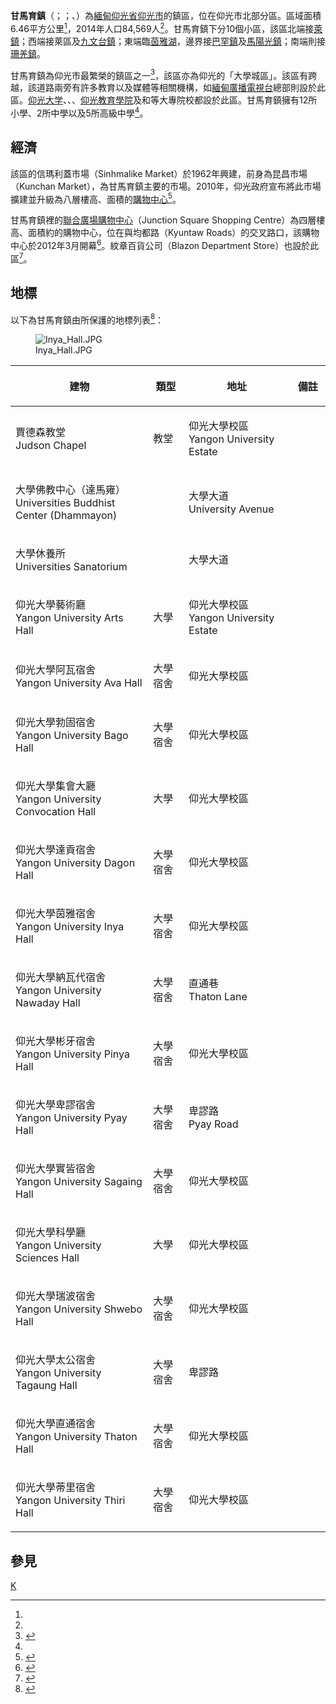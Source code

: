 {{Infobox settlement
|name = 甘馬育鎮
|native_name = {{lang|my|ကမာရွတ်မြို့နယ်}}
|settlement_type = [[仰光市|仰光市]]鎮區
|image_skyline = Hanthawaddy Roundabout 2.jpg
|image_map = Kamayut Township.svg
|mapsize = 
|map_caption = 甘馬育鎮在仰光市的位置
|pushpin_label_position = bottom
|pushpin_map = 
|pushpin_map_caption = 
|seat = 
|seat_type = 
|subdivision_type = 國家
|subdivision_name = {{flag|Burma}}
|subdivision_type1 = [[缅甸行政区划|省邦]]
|subdivision_name1 = [[仰光省|仰光省]]
|subdivision_type3 = 市
|subdivision_name3 = [[仰光市|仰光市]]
|subdivision_type4 = 鎮區
|subdivision_name4 = '''甘馬育鎮'''
|area_total_km2 = 6.46
|population_footnotes =<ref name="citypopulation">[http://www.citypopulation.de/php/myanmar-admin.php MYANMAR: Administrative Division] {{Wayback|url=http://www.citypopulation.de/php/myanmar-admin.php |date=20151117024737 }}. Citypopulation. 2015-12-04</ref>
|population = 84,569
|population_as_of = 2014
|population_density_km2 = 13,091.18
|coordinates_display = inline,title
|coordinates_region = MM
|latNS = N
|latd = 16
|latm = 49
|lats = 15
|longEW = E
|longd = 96
|longm = 08
|longs = 00
|elevation_ft = 
|elevation_m = 
|timezone = [[Myanmar_Standard_Time|MST]]
|utc_offset = +6:30
|postal_code = 11041-11044
|area_code = 1（行動電話：80、99）<ref>{{cite web | url=http://en.18dao.net/Area_Code/Myanmar | title=Myanmar Area Codes | accessdate=2009-04-10 | archiveurl=https://web.archive.org/web/20091201164116/http://en.18dao.net/Area_Code/Myanmar | archivedate=2009-12-01 | deadurl=yes }}</ref>
|website =
|footnotes = YCDC<ref name=yc>{{Cite web|url=http://www.yangoncity.com.mm/maps/townships_pro.asp?tname=kamaryut |title=Kamayut Township |publisher=Yangon City Development Committee |accessdate=2009-03-14 |deadurl=yes |archiveurl=https://web.archive.org/web/20111002033527/http://www.yangoncity.com.mm/maps/townships_pro.asp?tname=kamaryut |archivedate=2011-10-02 }}</ref>
}}

'''甘馬育鎮'''（{{lang-my|ကမာရွတ်မြို့နယ်}}；{{IPA-my|kəmàjʊʔ mjo̰nɛ̀|pron}}；{{lang-en|Kamayut Township}}、{{lang|en|Kamaryut Township}}）為[[緬甸|緬甸]][[仰光省|仰光省]][[仰光市|仰光市]]的鎮區，位在仰光市北部分區。區域面積6.46平方公里<ref name=citypopulation/>，2014年人口84,569人<ref name=citypopulation/>。甘馬育鎮下分10個小區，該區北端接[[萊鎮|萊鎮]]；西端接萊區及[[九文台鎮|九文台鎮]]；東端臨[[茵雅湖|茵雅湖]]，邊界接[[巴罕鎮|巴罕鎮]]及[[馬陽光鎮|馬陽光鎮]]；南端則接[[珊羌鎮|珊羌鎮]]。

甘馬育鎮為仰光市最繁榮的鎮區之一<ref>{{cite news|url=http://www.mmtimes.com/feature/Construction/con02.htm|title=Suburbs for the status conscious|author=Zaw Win Than|date=3 September 2007|work=Myanmar Times|accessdate=5 March 2012|archive-date=2011-03-08|archive-url=https://web.archive.org/web/20110308164743/http://www.mmtimes.com/feature/Construction/con02.htm|dead-url=no}}</ref>，該區亦為仰光的「大學城區」。該區有{{le|卑謬路|Pyay Road}}跨越，該道路兩旁有許多教育以及媒體等相關機構，如[[緬甸廣播電視台|緬甸廣播電視台]]總部則設於此區。[[仰光大学|仰光大学]]、{{le|仰光第一醫學大學|University of Medicine 1, Yangon}}、{{le|仰光經濟大學|Yangon Institute of Economics}}、[[仰光教育學院|仰光教育學院]]及{{le|仰光教育學院附屬實踐高級中學|Practising School Yangon Institute of Education|其附屬實踐高級中學}}和{{le|仰光遠程教育大學|University of Distance Education, Yangon}}等大專院校都設於此區。甘馬育鎮擁有12所小學、2所中學以及5所高級中學<ref name=yc/>。

==經濟==
該區的信瑪利蓋市場（Sinhmalike Market）於1962年興建，前身為昆昌市場（Kunchan Market），為甘馬育鎮主要的市場。2010年，仰光政府宣布將此市場擴建並升級為八層樓高、面積{{convert|69720|ft2|m2}}的[[購物中心|購物中心]]<ref>{{cite news|url=http://www.mmtimes.com/2010/news/506/n50606.html|title=YCDC to renovate Sinhmalike Market|author=Myo Myo|date=18 January 2010|work=Myanmar Times|accessdate=5 March 2012|archive-date=2012-08-12|archive-url=https://web.archive.org/web/20120812055904/http://www.mmtimes.com/2010/news/506/n50606.html|dead-url=no}}</ref>。

甘馬育鎮裡的[[聯合廣場購物中心|聯合廣場購物中心]]（Junction Square Shopping Centre）為四層樓高、面積約{{convert|300000|ft2|m2}}的購物中心，位在{{le|卑謬路|Pyay Roads}}與均都路（Kyuntaw Roads）的交叉路口，該購物中心於2012年3月開幕<ref>{{cite news|url=http://mmtimes.com/2012/business/617/biz61704.html|title=New retail outlet coming on March 16|author=Htar Htar Khin|date=5 March 2012|work=Myanmar Times|accessdate=5 March 2012|archive-date=2012-04-26|archive-url=https://web.archive.org/web/20120426064358/http://www.mmtimes.com/2012/business/617/biz61704.html|dead-url=no}}</ref>。紋章百貨公司（Blazon Department Store）也設於此區<ref>{{cite news|url=http://www.mmtimes.com/feature/Shopping/sh012.htm|title=High-end market brings work home|author=Htar Htar Khin|date=17 September 2007|work=Myanmar Times|accessdate=5 March 2012|archive-date=2010-07-12|archive-url=https://web.archive.org/web/20100712065320/http://www.mmtimes.com/feature/Shopping/sh012.htm|dead-url=no}}</ref>。

==地標==
以下為甘馬育鎮由{{le|仰光城市發展委員會|Yangon City Development Committee}}所保護的地標列表<ref name=mt>{{Cite journal | url=http://www.myanmar.gov.mm/myanmartimes/no87/New/14.htm | title=Special Reports: Heritage List | publisher=The Myanmar Times | date=2001-10-29 | journal= | access-date=2015-12-04 | archive-date=2007-08-22 | archive-url=https://web.archive.org/web/20070822213342/http://www.myanmar.gov.mm/myanmartimes/no87/New/14.htm | dead-url=no }}</ref>：

[[Image:Inya_Hall.JPG|thumb]]

{| class="wikitable" border="1" style="text-align:center"
|-
! width=360px|建物
! width=80px|類型
! width=280px|地址
! width=80px|備註
|-
| 賈德森教堂<br>Judson Chapel
| 教堂
| 仰光大學校區<br>Yangon University Estate
|
|-
| 大學佛教中心（達馬雍）<br>Universities Buddhist Center (Dhammayon)
|
| 大學大道<br>University Avenue
|
|-
| 大學休養所<br>Universities Sanatorium
|
| 大學大道
|
|-
| 仰光大學藝術廳<br>Yangon University Arts Hall
| 大學
| 仰光大學校區<br>Yangon University Estate
|
|-
| 仰光大學阿瓦宿舍<br>Yangon University Ava Hall
| 大學宿舍
| 仰光大學校區
|
|-
| 仰光大學勃固宿舍<br>Yangon University Bago Hall
| 大學宿舍
| 仰光大學校區
|
|-
| 仰光大學集會大廳<br>Yangon University Convocation Hall
| 大學
| 仰光大學校區
|
|-
| 仰光大學達貢宿舍<br>Yangon University Dagon Hall
| 大學宿舍
| 仰光大學校區
|
|-
| 仰光大學茵雅宿舍<br>Yangon University Inya Hall
| 大學宿舍
| 仰光大學校區
|
|-
| 仰光大學納瓦代宿舍<br>Yangon University Nawaday Hall
| 大學宿舍
| 直通巷<br>Thaton Lane
|
|-
| 仰光大學彬牙宿舍<br>Yangon University Pinya Hall
| 大學宿舍
| 仰光大學校區
|
|-
| 仰光大學卑謬宿舍<br>Yangon University Pyay Hall
| 大學宿舍
| 卑謬路<br>Pyay Road
|
|-
| 仰光大學實皆宿舍<br>Yangon University Sagaing Hall
| 大學宿舍
| 仰光大學校區
|
|-
| 仰光大學科學廳<br>Yangon University Sciences Hall
| 大學
| 仰光大學校區
|
|-
| 仰光大學瑞波宿舍<br>Yangon University Shwebo Hall
| 大學宿舍
| 仰光大學校區
|
|-
| 仰光大學太公宿舍<br>Yangon University Tagaung Hall
| 大學宿舍
| 卑謬路
|
|-
| 仰光大學直通宿舍<br>Yangon University Thaton Hall
| 大學宿舍
| 仰光大學校區
|
|-
| 仰光大學蒂里宿舍<br>Yangon University Thiri Hall
| 大學宿舍
| 仰光大學校區
|
|}

==參見==
{{Reflist}}

{{仰光市行政區劃|state=collapsed}}
{{仰光省行政區劃|state=collapsed}}

[[Category:仰光省鎮區|K]]